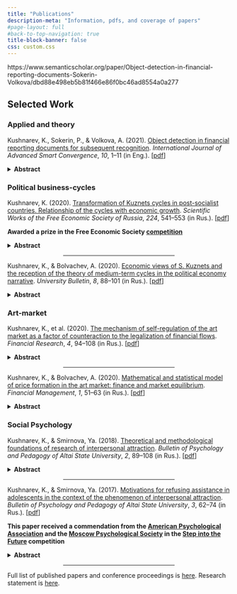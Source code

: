 ```yaml
---
title: "Publications"
description-meta: "Information, pdfs, and coverage of papers"
#page-layout: full
#back-to-top-navigation: true
title-block-banner: false
css: custom.css
---
```


https://www.semanticscholar.org/paper/Object-detection-in-financial-reporting-documents-Sokerin-Volkova/dbd88e498eb5b81f466e86f0bc46ad8554a0a277

## Selected Work

### Applied and theory

Kushnarev, K., Sokerin, P., & Volkova, A. (2021). [Object detection in financial reporting documents for subsequent recognition](https://www.semanticscholar.org/paper/Object-detection-in-financial-reporting-documents-Sokerin-Volkova/dbd88e498eb5b81f466e86f0bc46ad8554a0a277). *International Journal of Advanced Smart Convergence*, *10*, 1–11 (in Eng.). \[[pdf](https://koreascience.kr/article/JAKO202112362357473.pdf)\]

<details>
<summary><strong>Abstract</strong></summary>
Document page segmentation is an important step in building a quality optical character recognition module. The study examined already existing work on the topic of page segmentation and focused on the development of a segmentation model that has greater functional significance for application in an organisation, as well as broad capabilities for managing the quality of the model. The main problems of document segmentation were highlighted, which include a complex background of intersecting objects. As classes for detection, not only classic text, tables and figures were selected, but also additional types, such as signatures, logos and tables without borders (or with partially missing borders). This made it possible to pose a non-trivial task of detecting nonstandard document elements. The authors compared existing neural network architectures for object detection based on published research data. The most suitable architecture was RetinaNet. To ensure the possibility of quality control of the model, a method based on neural network modelling using the RetinaNet architecture is proposed. During the study, several models were built, the quality of which was assessed on the test sample using the mean average precision metric. The best result among the constructed algorithms was shown by a model that includes four neural networks: the focus of the first neural network is on detecting tables and tables without borders, the second – seals and signatures, the third – pictures and logos, and the fourth – text. As a result of the analysis, it was revealed that the approach based on four neural networks showed the best results in accordance with the objectives of the study on the test sample in the context of most classes of detection. The method proposed in the article can be used to recognise other objects. A promising direction in which the analysis can be continued is the segmentation of tables; the areas of the table that differ in function will act as classes: heading, cell with a name, cell with data, and empty cell. 
</details>

### Political business-cycles

Kushnarev, K. (2020). [Transformation of Kuznets cycles in post-socialist countries. Relationship of the cycles with economic growth](https://cyberleninka-ru.translate.goog/article/n/transformatsiya-tsiklov-kuznetsa-v-postsotsialisticheskih-stranah-svyaz-issleduemyh-tsiklov-s-ekonomicheskim-rostom?_x_tr_sl=ru&_x_tr_tl=en&_x_tr_hl=ru&_x_tr_pto=wapp). *Scientific Works of the Free Economic Society of Russia*, *224*, 541–553 (in Rus.). \[[pdf](https://www.dropbox.com/scl/fi/oal5v6v8y2gga16zb11w6/transformatsiya-tsiklov-kuznetsa-v-postsotsialisticheskih-stranah-svyaz-issleduemyh-tsiklov-s-ekonomicheskim-rostom.pdf?rlkey=njgpiddtty4wef67qngt9isgb&dl=0)\]

**Awarded a prize in the Free Economic Society [competition](https://www-veorus-ru.translate.goog/%d0%b4%d0%b5%d1%8f%d1%82%d0%b5%d0%bb%d1%8c%d0%bd%d0%be%d1%81%d1%82%d1%8c/mezhdunarodnyy-konkurs-nauchnykh-rabot-molodezhi/?_x_tr_sl=mk&_x_tr_tl=en&_x_tr_hl=ru&_x_tr_pto=wapp)**

<details>
<summary><strong>Abstract</strong></summary>
The paper clarifies the concept of Kuznets cycles, dividing it into three rhetorics: economic, political, and environmental. The author highlights the synthesis of economic and political rhetoric within the framework of institutional theory. Building on this tradition, the author empirically demonstrates the transformations of Kuznets cycles from 1905 to 2016 in a step-by-step manner. The article proposes a theoretical model of the Kuznets cycle in post-socialist countries, which could serve as a starting point for forecasting medium-term cycles in the post-Soviet space.
</details>

<center><hr style="width:50%"></center>

Kushnarev, K., & Bolvachev, A. (2020). [Economic views of S. Kuznets and the reception of the theory of medium-term cycles in the political economy narrative](https://cyberleninka-ru.translate.goog/article/n/ekonomicheskie-vzglyady-s-kuznetsa-i-retseptsiya-teorii-srednesrochnyh-tsiklov-v-politekonomicheskom-narrative?_x_tr_sl=ru&_x_tr_tl=en&_x_tr_hl=ru&_x_tr_pto=wapp). *University Bulletin*, *8*, 88–101 (in Rus.). \[[pdf](https://www.dropbox.com/scl/fi/rd17evhf1n0y9wks9s4ai/ekonomicheskie-vzglyady-s-kuznetsa-i-retseptsiya-teorii-srednesrochnyh-tsiklov-v-politekonomicheskom-narrative.pdf?rlkey=1z8irnz8jlwnd2nelw7o9lk8c&dl=0)\]

<details>
<summary><strong>Abstract</strong></summary>
This paper explores the key ideas of Nobel laureate Simon Kuznets’ economic thought through the lens of four micro-case studies. It analyzes the major works of Kuznets and his advisor, Wesley C. Mitchell, and traces the influence of Kuznets’ methodological approach on the development of economic theory. The paper also examines how the mechanics of Kuznets’ research are received in modern political economy, particularly in the works of Daron Acemoglu and James Robinson. The appendix includes a brief analysis of the political interpretation of Kuznets’ cycle theory as proposed by Acemoglu and Robinson. Overall, the article synthesizes previous research on Kuznets’ economic views and highlights the relevance of his experiential approach for contemporary analysis.
</details>

### Art-market

Kushnarev, K., et al. (2020). [The mechanism of self-regulation of the art market as a factor of counteraction to the legalization of financial flows](https://cyberleninka-ru.translate.goog/article/n/mehanizm-samoregulirovaniya-art-rynka-kak-faktor-protivodeystviya-legalizatsii-finansovyh-potokov?_x_tr_sl=ru&_x_tr_tl=en&_x_tr_hl=ru&_x_tr_pto=wapp). *Financial Research*, *4*, 94–108 (in Rus.). \[[pdf](https://www.dropbox.com/scl/fi/hqlzee77e73vztp8s0bol/mehanizm-samoregulirovaniya-art-rynka-kak-faktor-protivodeystviya-legalizatsii-finansovyh-potokov.pdf?rlkey=bmvk26ahvkr06m7fks1koozwu&dl=0)\]

<details>
<summary><strong>Abstract</strong></summary>
Purpose. The aim of this article is to analyze the main mechanisms for countering money laundering in the art market across four economic regions: the United States, the European Union, South Africa, and Russia.

Structure/Methodology/Approach. The article consists of five sections, focusing on an analysis of the current state of the art market and the development of a model to combat money laundering within it. The authors adopt a general economic approach to the study, while also emphasizing the importance of institutional methodology for analyzing the process in question.

Findings. The article provides an assessment of the current state of anti-money laundering efforts in Russia’s art market. It highlights a lack of academic research on the mechanisms of money laundering in this sector and, consequently, an insufficient understanding of the policies aimed at combating it. The authors present their own perspective on the future development of anti-money laundering measures in the Russian art market.

Originality/Value. The institutional model of regulation proposed for the art market can serve as a foundation for developing a regulatory framework based on the principle of self-regulation. This approach could help avoid excessive regulatory pressure on market participants. The authors argue that the development of a national strategy to counter money laundering in emerging markets—particularly in the art market—must be brought to the forefront of policy discussions without delay.
</details>

<center><hr style="width:50%"></center>

Kushnarev, K., & Bolvachev, A. (2020). [Mathematical and statistical model of price formation in the art market: finance and market equilibrium](https://www.finance-man.ru/index.php/journal/article/view/264). *Financial Management*, *1*, 51–63 (in Rus.). \[[pdf](https://www.finance-man.ru/index.php/journal/article/view/264)\]

<details>
<summary><strong>Abstract</strong></summary>
The article examines the specific features of price formation for art objects. The authors highlight the ambiguity of approaches to valuing works of art and the unique mechanisms and institutions of the art market. A mathematical and statistical model is proposed, explaining price formation as a result of the equilibrium between supply and demand. The article argues that the art market remains under-researched in Russian-language academic discourse. At the same time, it introduces an approach to studying the art market that has not previously been applied in Russian-language papers. The role and nature of finance in shaping art prices are also analyzed. This article may be of interest to auction houses as key institutions of the art market, as well as to both theoretical and applied economists and anyone interested in art.
</details>

### Social Psychology

Kushnarev, K., & Smirnova, Ya. (2018). [Theoretical and methodological foundations of research of interpersonal attraction](https://bppasu-ru.translate.goog/article/view/4231?_x_tr_sch=http&_x_tr_sl=ru&_x_tr_tl=en&_x_tr_hl=ru&_x_tr_pto=wapp). *Bulletin of Psychology and Pedagogy of Altai State University*, *2*, 89–108 (in Rus.). \[[pdf](https://www.dropbox.com/scl/fi/rrs055tl1teg5tiwe3t6p/4231-13963-1-10-20180627.pdf?rlkey=r2dffwxsmklfhet83nqsln6xo&dl=0)\]

<details>
<summary><strong>Abstract</strong></summary>
The article reviews and systematizes the main approaches to studying interpersonal attraction. It analyzes the classical paradigm of interpersonal attraction developed by D. Byrne and the non-classical concept proposed by R. Montoya. A two-factor model of interpersonal attraction is presented for readers' consideration. The article also provides a list of promising research methods for studying attractiveness, aimed at scholars working in this field. This article may be of interest to anyone exploring the dynamics of interpersonal attractiveness.
</details>

<center><hr style="width:50%"></center>

Kushnarev, K., & Smirnova, Ya. (2017). [Motivations for refusing assistance in adolescents in the context of the phenomenon of interpersonal attraction](https://bppasu-ru.translate.goog/article/view/3290?_x_tr_sch=http&_x_tr_sl=ru&_x_tr_tl=en&_x_tr_hl=ru&_x_tr_pto=wapp). *Bulletin of Psychology and Pedagogy of Altai State University*, *3*, 62–74 (in Rus.). \[[pdf](https://www.dropbox.com/scl/fi/ak9dz7tf81afxfk0qy9o1/3290-10404-1-10-20170930.pdf?rlkey=io30vic0foh50dy6186wtravg&dl=0)\]

**This paper received a commendation from the [American Psychological Association](https://en.wikipedia.org/wiki/American_Psychological_Association) and the [Moscow Psychological Society](https://ru-m-wikipedia-org.translate.goog/wiki/%D0%9C%D0%BE%D1%81%D0%BA%D0%BE%D0%B2%D1%81%D0%BA%D0%BE%D0%B5_%D0%BF%D1%81%D0%B8%D1%85%D0%BE%D0%BB%D0%BE%D0%B3%D0%B8%D1%87%D0%B5%D1%81%D0%BA%D0%BE%D0%B5_%D0%BE%D0%B1%D1%89%D0%B5%D1%81%D1%82%D0%B2%D0%BE?_x_tr_sl=ru&_x_tr_tl=en&_x_tr_hl=ru&_x_tr_pto=wapp) in the [Step into the Future](https://www-step--into--the--future-ru.translate.goog/?_x_tr_sl=ru&_x_tr_tl=en&_x_tr_hl=ru&_x_tr_pto=wapp) competition**

<details>
<summary><strong>Abstract</strong></summary>
The article is devoted to one of the components of prosocial motivation—namely, the motivation to avoid helping others. It examines the role of this avoidance motivation among adolescents, particularly in the context of the risk of damaging social relationships with peers. The article also explores the role of interpersonal attraction in shaping prosocial behavior in adolescents.
</details>

<center><hr style="width:50%"></center>

Full list of published papers and conference proceedings is [here](https://scholar.google.com/citations?user=hNCef-4AAAAJ&hl=ru&oi=ao). Research statement is [here](https://kkushnarev.github.io/projects.html).

